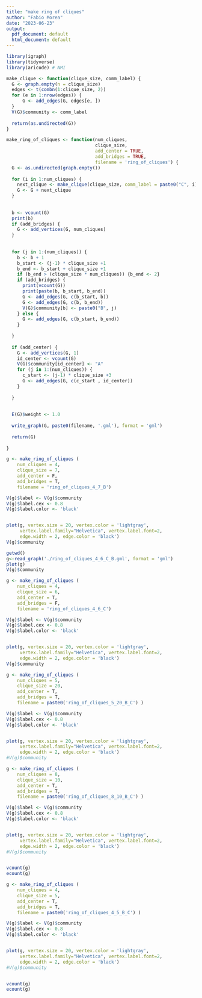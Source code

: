 ```yaml
---
title: "make ring of cliques"
author: "Fabio Morea"
date: "2023-06-23"
output:
  pdf_document: default
  html_document: default
---
```



```r
library(igraph)
library(tidyverse)
library(aricode) # NMI 
```

```r
make_clique <- function(clique_size, comm_label) {
  G <- graph.empty(n = clique_size)
  edges <- t(combn(1:clique_size, 2))
  for (e in 1:nrow(edges)) {
      G <- add_edges(G, edges[e, ])
  }
  V(G)$community <- comm_label
  
  return(as.undirected(G))
}
```


```r



make_ring_of_cliques <- function(num_cliques,
                                 clique_size,
                                 add_center = TRUE,
                                 add_bridges = TRUE,
                                 filename = 'ring_of_cliques') {
  G <- as.undirected(graph.empty())
  
  for (i in 1:num_cliques) {
    next_clique <- make_clique(clique_size, comm_label = paste0("C", i))
    G <- G + next_clique
  }
  
  
  b <- vcount(G)
  print(b)
  if (add_bridges) {
    G <- add_vertices(G, num_cliques)
  }
  
  
  for (j in 1:(num_cliques)) {
    b <- b + 1
    b_start <- (j-1) * clique_size +1
    b_end <- b_start + clique_size +1
    if (b_end > (clique_size * num_cliques)) {b_end <- 2}
    if (add_bridges) {
      print(vcount(G))
      print(paste(b, b_start, b_end))
      G <- add_edges(G, c(b_start, b))
      G <- add_edges(G, c(b, b_end))
      V(G)$community[b] <- paste0("B", j)
    } else {
      G <- add_edges(G, c(b_start, b_end))
    }
    
  }
  
  if (add_center) {
    G <- add_vertices(G, 1)
    id_center <- vcount(G)
    V(G)$community[id_center] <- "A"
    for (j in 1:(num_cliques)) {
      c_start <- (j-1) * clique_size +3
      G <- add_edges(G, c(c_start , id_center))
    }
    
  }
  
  
  E(G)$weight <- 1.0
  
  write_graph(G, paste0(filename, '.gml'), format = 'gml')
  
  return(G)
  
}


```


```r
g <- make_ring_of_cliques (
    num_cliques = 4, 
    clique_size = 7, 
    add_center = F, 
    add_bridges = T, 
    filename = 'ring_of_cliques_4_7_B') 

V(g)$label <- V(g)$community
V(g)$label.cex <- 0.8
V(g)$label.color <- 'black'


plot(g, vertex.size = 20, vertex.color = 'lightgray',
     vertex.label.family="Helvetica", vertex.label.font=2,
     edge.width = 2, edge.color = 'black')
V(g)$community
```

```r
getwd()
g<-read_graph('./ring_of_cliques_4_6_C_B.gml', format = 'gml')
plot(g)
V(g)$community
```

  
```r
g <- make_ring_of_cliques (
    num_cliques = 4, 
    clique_size = 6, 
    add_center = T, 
    add_bridges = F, 
    filename = 'ring_of_cliques_4_6_C') 

V(g)$label <- V(g)$community
V(g)$label.cex <- 0.8
V(g)$label.color <- 'black'


plot(g, vertex.size = 20, vertex.color = 'lightgray',
     vertex.label.family="Helvetica", vertex.label.font=2,
     edge.width = 2, edge.color = 'black')
V(g)$community
```


```r

g <- make_ring_of_cliques (
    num_cliques = 5, 
    clique_size = 20, 
    add_center = T, 
    add_bridges = T, 
    filename = paste0('ring_of_cliques_5_20_B_C') )

V(g)$label <- V(g)$community
V(g)$label.cex <- 0.8
V(g)$label.color <- 'black'


plot(g, vertex.size = 20, vertex.color = 'lightgray',
     vertex.label.family="Helvetica", vertex.label.font=2,
     edge.width = 2, edge.color = 'black')
#V(g)$community
```

```r

g <- make_ring_of_cliques (
    num_cliques = 8, 
    clique_size = 10, 
    add_center = T, 
    add_bridges = T, 
    filename = paste0('ring_of_cliques_8_10_B_C') )

V(g)$label <- V(g)$community
V(g)$label.cex <- 0.8
V(g)$label.color <- 'black'


plot(g, vertex.size = 20, vertex.color = 'lightgray',
     vertex.label.family="Helvetica", vertex.label.font=2,
     edge.width = 2, edge.color = 'black')
#V(g)$community


vcount(g)
ecount(g)

```



```r

g <- make_ring_of_cliques (
    num_cliques = 4, 
    clique_size = 5, 
    add_center = T, 
    add_bridges = T, 
    filename = paste0('ring_of_cliques_4_5_B_C') )

V(g)$label <- V(g)$community
V(g)$label.cex <- 0.8
V(g)$label.color <- 'black'


plot(g, vertex.size = 20, vertex.color = 'lightgray',
     vertex.label.family="Helvetica", vertex.label.font=2,
     edge.width = 2, edge.color = 'black')
#V(g)$community


vcount(g)
ecount(g)

```